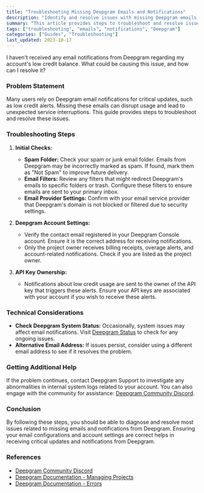 ```yaml
---
title: "Troubleshooting Missing Deepgram Emails and Notifications"
description: "Identify and resolve issues with missing Deepgram emails, such as low credit alerts, by checking spam filters, email provider settings, and project configurations."
summary: "This article provides steps to troubleshoot and resolve issues related to not receiving important emails and notifications from Deepgram."
tags: ["troubleshooting", "emails", "notifications", "Deepgram"]
categories: ["Guides", "Troubleshooting"]
last_updated: 2023-10-17
---
```


<CommunityQuestion>I haven't received any email notifications from Deepgram regarding my account's low credit balance. What could be causing this issue, and how can I resolve it?</CommunityQuestion>

### Problem Statement

Many users rely on Deepgram email notifications for critical updates, such as low credit alerts. Missing these emails can disrupt usage and lead to unexpected service interruptions. This guide provides steps to troubleshoot and resolve these issues.

### Troubleshooting Steps

1. **Initial Checks:**
   - **Spam Folder:** Check your spam or junk email folder. Emails from Deepgram may be incorrectly marked as spam. If found, mark them as "Not Spam" to improve future delivery.
   - **Email Filters:** Review any filters that might redirect Deepgram's emails to specific folders or trash. Configure these filters to ensure emails are sent to your primary inbox.
   - **Email Provider Settings:** Confirm with your email service provider that Deepgram's domain is not blocked or filtered due to security settings.

2. **Deepgram Account Settings:**
   - Verify the contact email registered in your Deepgram Console account. Ensure it is the correct address for receiving notifications.
   - Only the project owner receives billing receipts, overage alerts, and account-related notifications. Check if you are listed as the project owner.

3. **API Key Ownership:**
   - Notifications about low credit usage are sent to the owner of the API key that triggers these alerts. Ensure your API keys are associated with your account if you wish to receive these alerts.

### Technical Considerations

- **Check Deepgram System Status:** Occasionally, system issues may affect email notifications. Visit [Deepgram Status](https://status.deepgram.com/) to check for any ongoing issues.
- **Alternative Email Address:** If issues persist, consider using a different email address to see if it resolves the problem.

### Getting Additional Help

If the problem continues, contact Deepgram Support to investigate any abnormalities in internal system logs related to your account. You can also engage with the community for assistance: [Deepgram Community Discord](https://discord.gg/deepgram).

### Conclusion

By following these steps, you should be able to diagnose and resolve most issues related to missing emails and notifications from Deepgram. Ensuring your email configurations and account settings are correct helps in receiving critical updates and notifications from Deepgram.

### References

- [Deepgram Community Discord](https://discord.gg/deepgram)
- [Deepgram Documentation - Managing Projects](../managing-projects)
- [Deepgram Documentation - Errors](../errors)